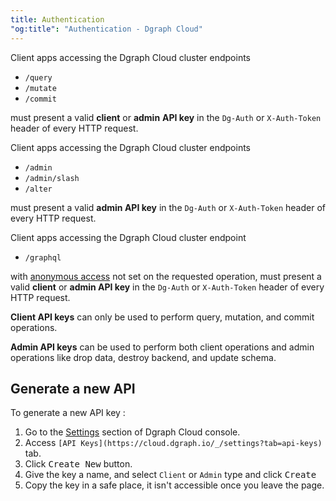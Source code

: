 ```yaml
---
title: Authentication
"og:title": "Authentication - Dgraph Cloud"
---
```



<DgraphWIP />

Client apps accessing the Dgraph Cloud cluster endpoints

- `/query`
- `/mutate`
- `/commit`

must present a valid **client** or **admin** **API key** in the `Dg-Auth` or
`X-Auth-Token` header of every HTTP request.

Client apps accessing the Dgraph Cloud cluster endpoints

- `/admin`
- `/admin/slash`
- `/alter`

must present a valid **admin API key** in the `Dg-Auth` or `X-Auth-Token` header
of every HTTP request.

Client apps accessing the Dgraph Cloud cluster endpoint

- `/graphql`

with [anonymous access](dgraph/cloud/anonymous-access) not set on the requested
operation, must present a valid **client** or **admin API key** in the `Dg-Auth`
or `X-Auth-Token` header of every HTTP request.

**Client API keys** can only be used to perform query, mutation, and commit
operations.

**Admin API keys** can be used to perform both client operations and admin
operations like drop data, destroy backend, and update schema.

## Generate a new API

To generate a new API key :

1. Go to the [Settings](https://cloud.dgraph.io/_/settings) section of Dgraph
   Cloud console.
2. Access `[API Keys](https://cloud.dgraph.io/_/settings?tab=api-keys)` tab.
3. Click <kbd>Create New</kbd> button.
4. Give the key a name, and select `Client` or `Admin` type and click
   <kbd>Create</kbd>
5. Copy the key in a safe place, it isn't accessible once you leave the page.
